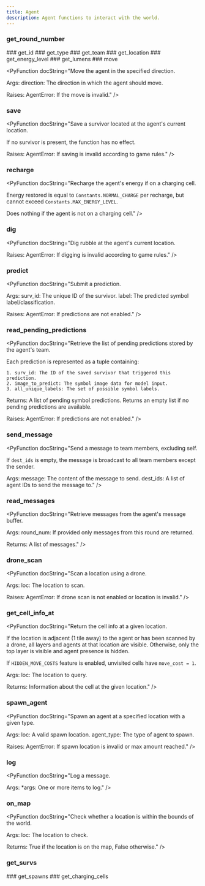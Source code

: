 ```yaml
---
title: Agent
description: Agent functions to interact with the world.
---
```


### get_round_number

<PyFunctionSignature signature="def get_round_number() -> int" />

<PyFunction docString="Return the current round number." />
### get_id

<PyFunctionSignature signature="def get_id() -> int" />

<PyFunction docString="Return the id of the agent." />
### get_type

<PyFunctionSignature signature="def get_type() -> AgentType" />

<PyFunction docString="Return the type of the agent." />
### get_team

<PyFunctionSignature signature="def get_team() -> Team" />

<PyFunction docString="Return the current team of the agent." />
### get_location

<PyFunctionSignature signature="def get_location() -> Location" />

<PyFunction docString="Return the current location of the agent." />
### get_energy_level

<PyFunctionSignature signature="def get_energy_level() -> int" />

<PyFunction docString="Return the current energy level of the agent." />
### get_lumens

<PyFunctionSignature signature="def get_lumens() -> int" />

<PyFunction docString="None" />
### move

<PyFunctionSignature signature="def move(direction: Direction) -> None" />

<PyFunction docString="Move the agent in the specified direction.

Args:
    direction: The direction in which the agent should move.

Raises:
    AgentError: If the move is invalid." />
### save

<PyFunctionSignature signature="def save() -> None" />

<PyFunction docString="Save a survivor located at the agent's current location.

If no survivor is present, the function has no effect.

Raises:
    AgentError: If saving is invalid according to game rules." />
### recharge

<PyFunctionSignature signature="def recharge() -> None" />

<PyFunction docString="Recharge the agent's energy if on a charging cell.

Energy restored is equal to `Constants.NORMAL_CHARGE` per recharge,
but cannot exceed `Constants.MAX_ENERGY_LEVEL`.

Does nothing if the agent is not on a charging cell." />
### dig

<PyFunctionSignature signature="def dig() -> None" />

<PyFunction docString="Dig rubble at the agent's current location.

Raises:
    AgentError: If digging is invalid according to game rules." />
### predict

<PyFunctionSignature signature="def predict(surv_id: int, label: np.int32) -> None" />

<PyFunction docString="Submit a prediction.

Args:
    surv_id: The unique ID of the survivor.
    label: The predicted symbol label/classification.

Raises:
    AgentError: If predictions are not enabled." />
### read_pending_predictions

<PyFunctionSignature signature="def read_pending_predictions() -> list[tuple[int, NDArray[np.uint8], NDArray[np.int32]]]" />

<PyFunction docString="Retrieve the list of pending predictions stored by the agent's team.

Each prediction is represented as a tuple containing:

    1. surv_id: The ID of the saved survivor that triggered this prediction.
    2. image_to_predict: The symbol image data for model input.
    3. all_unique_labels: The set of possible symbol labels.

Returns:
    A list of pending symbol predictions. Returns an empty list if no pending
    predictions are available.

Raises:
    AgentError: If predictions are not enabled." />
### send_message

<PyFunctionSignature signature="def send_message(message: str, dest_ids: list[int]) -> None" />

<PyFunction docString="Send a message to team members, excluding self.

If `dest_ids` is empty, the message is broadcast to all team members
except the sender.

Args:
    message: The content of the message to send.
    dest_ids: A list of agent IDs to send the message to." />
### read_messages

<PyFunctionSignature signature="def read_messages(round_num: int = -1) -> list[Message]" />

<PyFunction docString="Retrieve messages from the agent's message buffer.

Args:
    round_num: If provided only messages from this round are returned.

Returns:
    A list of messages." />
### drone_scan

<PyFunctionSignature signature="def drone_scan(loc: Location) -> None" />

<PyFunction docString="Scan a location using a drone.

Args:
    loc: The location to scan.

Raises:
    AgentError: If drone scan is not enabled or location is invalid." />
### get_cell_info_at

<PyFunctionSignature signature="def get_cell_info_at(loc: Location) -> CellInfo" />

<PyFunction docString="Return the cell info at a given location.

If the location is adjacent (1 tile away) to the agent or has been scanned by a drone,
all layers and agents at that location are visible. Otherwise, only the top layer is
visible and agent presence is hidden.

If `HIDDEN_MOVE_COSTS` feature is enabled, unvisited cells have `move_cost = 1`.

Args:
    loc: The location to query.

Returns:
    Information about the cell at the given location." />
### spawn_agent

<PyFunctionSignature signature="def spawn_agent(loc: Location, agent_type: AgentType) -> None" />

<PyFunction docString="Spawn an agent at a specified location with a given type.

Args:
    loc: A valid spawn location.
    agent_type: The type of agent to spawn.

Raises:
    AgentError: If spawn location is invalid or max amount reached." />
### log

<PyFunctionSignature signature="def log(args: object = ()) -> None" />

<PyFunction docString="Log a message.

Args:
    *args: One or more items to log." />
### on_map

<PyFunctionSignature signature="def on_map(loc: Location) -> bool" />

<PyFunction docString="Check whether a location is within the bounds of the world.

Args:
    loc: The location to check.

Returns:
    True if the location is on the map, False otherwise." />
### get_survs

<PyFunctionSignature signature="def get_survs() -> list[Location]" />

<PyFunction docString="Return a list of survivor locations." />
### get_spawns

<PyFunctionSignature signature="def get_spawns() -> list[Location]" />

<PyFunction docString="Return a list of spawn locations." />
### get_charging_cells

<PyFunctionSignature signature="def get_charging_cells() -> list[Location]" />

<PyFunction docString="Return a list of charging locations." />
